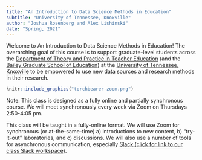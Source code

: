 ```yaml
---
title: "An Introduction to Data Science Methods in Education"
subtitle: "University of Tennessee, Knoxville"
author: "Joshua Rosenberg and Alex Lishinski"
date: "Spring, 2021"
---
```


Welcome to An Introduction to Data Science Methods in Education! The overarching goal of this course is to support graduate-level students across the [Department of Theory and Practice in Teacher Education](https://tpte.utk.edu/) (and the [Bailey Graduate School of Education](https://gse.utk.edu/about-gse/)) at the [University of Tennessee, Knoxville](http://utk.edu/) to be empowered to use new data sources and research methods in their research. 

```r
knitr::include_graphics("torchbearer-zoom.png")
```

Note: This class is designed as a fully online and partially synchronous course. We will meet synchronously every week via Zoom on Thursdays 2:50-4:05 pm.

This class will be taught in a fully-online format. We will use Zoom for synchronous (or at-the-same-time) a) introductions to new content, b) “try-it-out” laboratories, and c) discussions. We will also use a number of tools for asynchronous communication, especially [Slack (click for link to our class Slack workspace)](https://datascienceinedu.slack.com/).


